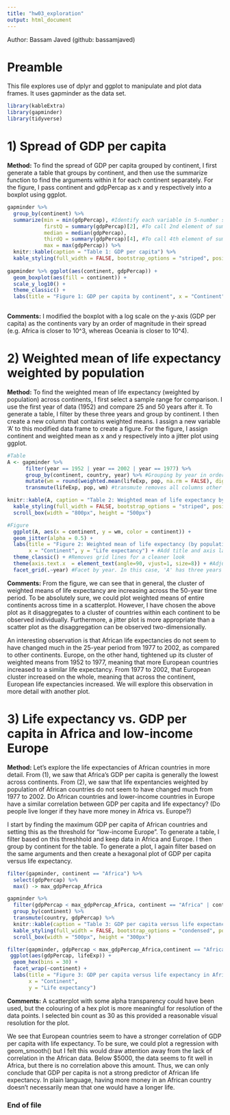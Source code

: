 ```yaml
---
title: "hw03_exploration"
output: html_document
---
```


Author: Bassam Javed (github: bassamjaved)

# Preamble

This file explores use of dplyr and ggplot to manipulate and plot data frames. It uses gapminder as the data set.

```r
library(kableExtra)
library(gapminder)
library(tidyverse)
```


# 1) Spread of GDP per capita

**Method:**
To find the spread of GDP per capita grouped by continent, I first generate a table that groups by continent, and then use the summarize function to find the arguments within it for each continent separately. For the figure, I pass continent and gdpPercap as x and y respectively into a boxplot using ggplot.

```r
gapminder %>% 
  group_by(continent) %>% 
  summarize(min = min(gdpPercap), #Identify each variable in 5-number summary separately to correspond to a boxplot. Summary() function gives 6 number output, so it can't be output directly otherwise the table and plot wouldn't match
            firstQ = summary(gdpPercap)[2], #To call 2nd element of summary() ie first quartile
            median = median(gdpPercap),
            thirdQ = summary(gdpPercap)[4], #To call 4th element of summary() ie third quartile
            max = max(gdpPercap)) %>% 
  knitr::kable(caption = "Table 1: GDP per capita") %>% 
  kable_styling(full_width = FALSE, bootstrap_options = "striped", position = "center")
  
gapminder %>% ggplot(aes(continent, gdpPercap)) +
  geom_boxplot(aes(fill = continent)) +
  scale_y_log10() +
  theme_classic() +
  labs(title = "Figure 1: GDP per capita by continent", x = "Continent", y = "GDP per capita")
  

```

**Comments:**
I modified the boxplot with a log scale on the y-axis (GDP per capita) as the continents vary by an order of magnitude in their spread (e.g. Africa is closer to 10^3, whereas Oceania is closer to 10^4).


# 2) Weighted mean of life expectancy weighted by population

**Method:**
To find the weighted mean of life expectancy (weighted by population) across continents, I first select a sample range for comparison. I use the first year of data (1952) and compare 25 and 50 years after it. To generate a table, I filter by these three years and group by continent. I then create a new column that contains weighted means. I assign a new variable 'A' to this modified data frame to create a figure. For the figure, I assign continent and weighted mean as x and y respectively into a jitter plot using ggplot.

```r
#Table
A <- gapminder %>% 
      filter(year == 1952 | year == 2002 | year == 1977) %>% 
      group_by(continent, country, year) %>% #Grouping by year in order to facet plot later
      mutate(wm = round(weighted.mean(lifeExp, pop, na.rm = FALSE), digits = 1)) %>% 
      transmute(lifeExp, pop, wm) #transmute removes all columns other than the ones specified

knitr::kable(A, caption = "Table 2: Weighted mean of life expectancy by population") %>% 
  kable_styling(full_width = FALSE, bootstrap_options = "striped", position = "center") %>% 
  scroll_box(width = "800px", height = "500px")

#Figure
  ggplot(A, aes(x = continent, y = wm, color = continent)) +
  geom_jitter(alpha = 0.5) + 
  labs(title = "Figure 2: Weighted mean of life expectancy (by population) across continents", 
       x = "Continent", y = "Life expectancy") + #Add title and axis labels
  theme_classic() + #Removes grid lines for a cleaner look
  theme(axis.text.x  = element_text(angle=90, vjust=1, size=8)) + #Adjust x-axis labels
  facet_grid(.~year) #Facet by year. In this case, 'A' has three years of data.
```

**Comments:**
From the figure, we can see that in general, the cluster of weighted means of life expectancy are increasing across the 50-year time period. To be absolutely sure, we could plot weighted means of entire continents across time in a scatterplot. However, I have chosen the above plot as it disaggregates to a cluster of countries within each continent to be observed individually. Furthermore, a jitter plot is more appropriate than a scatter plot as the disaggregation can be observed two-dimensionally.

An interesting observation is that African life expectancies do not seem to have changed much in the 25-year period from 1977 to 2002, as compared to other continents. Europe, on the other hand, tightened up its cluster of weighted means from 1952 to 1977, meaning that more European countries increased to a similar life expectancy. From 1977 to 2002, that European cluster increased on the whole, meaning that across the continent, European life expectancies increased. We will explore this observation in more detail with another plot.


# 3) Life expectancy vs. GDP per capita in Africa and low-income Europe

**Method:**
Let's explore the life expectancies of African countries in more detail. From (1), we saw that Africa's GDP per capita is generally the lowest across continents. From (2), we saw that life expentancies weighted by population of African countries do not seem to have changed much from 1977 to 2002. Do African countries and lower-income countries in Europe have a similar correlation between GDP per capita and life expectancy? (Do people live longer if they have more money in Africa vs. Europe?)

I start by finding the maximum GDP per capita of African countries and setting this as the threshold for "low-income Europe". To generate a table, I filter based on this threshhold and keep data in Africa and Europe. I then group by continent for the table. To generate a plot, I again filter based on the same arguments and then create a hexagonal plot of GDP per capita versus life expectancy.

```r
filter(gapminder, continent == "Africa") %>% 
  select(gdpPercap) %>% 
  max() -> max_gdpPercap_Africa

gapminder %>% 
  filter(gdpPercap < max_gdpPercap_Africa, continent == "Africa" | continent == "Europe") %>% 
  group_by(continent) %>% 
  transmute(country, gdpPercap) %>% 
  knitr::kable(caption = "Table 3: GDP per capita versus life expectancy in Africa and low-income Europe") %>% 
  kable_styling(full_width = FALSE, bootstrap_options = "condensed", position = "center") %>% 
  scroll_box(width = "500px", height = "300px")

filter(gapminder, gdpPercap < max_gdpPercap_Africa,continent == "Africa" | continent == "Europe") %>% 
 ggplot(aes(gdpPercap, lifeExp)) +
  geom_hex(bins = 30) +
  facet_wrap(~continent) +
  labs(title = "Figure 3: GDP per capita versus life expectancy in Africa and low-income Europe",
       x = "Continent",
       y = "Life expectancy")
```

**Comments:**
A scatterplot with some alpha transparency could have been used, but the colouring of a hex plot is more meaningful for resolution of the data points. I selected bin count as 30 as this provided a reasonable visual resolution for the plot.

We see that European countries seem to have a stronger correlation of GDP per capita with life expectancy. To be sure, we could plot a regression with geom_smooth() but I felt this would draw attention away from the lack of correlation in the African data. Below $5000, the data seems to fit well in Africa, but there is no correlation above this amount. Thus, we can only conclude that GDP per capita is not a strong predictor of African life expectancy. In plain language, having more money in an African country doesn't necessarily mean that one would have a longer life.

### End of file